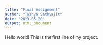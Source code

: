 ```yaml
---
title: "Final Assignment"
author: "Tashya Sathyajit"
date: "2023-05-20"
output: html_document
---
```


Hello world! This is the first line of my project.